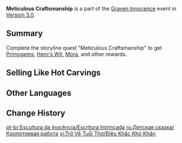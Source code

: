{{Event Tabs
|subpage1=Meticulous Craftsmanship
|subpage2=Roaming the Jungle
|subpage3=Metamorphosis of Wood
}}
{{Event
|name              = Meticulous Craftsmanship
|image             = Meticulous Craftsmanship.png
|type              = In-Game
|group             = Sub
|time_known        = yes
|time_start        = 2022-08-24 11:00:00
|time_start_offset = GMT+8
|time_end          = 2022-09-28 05:59:59
|time_end_offset   = GMT+8
}}
<!--{{Description|}}-->
'''Meticulous Craftsmanship''' is a part of the [[Graven Innocence]] event in [[Version 3.0]].

==Summary==
Complete the storyline quest "Meticulous Craftsmanship" to get [[Primogem]]s, [[Hero's Wit]], [[Mora]], and other rewards.

==Selling Like Hot Carvings==
{{Main|Selling Like Hot Carvings}}

==Other Languages==
{{Other Languages
|en      = Meticulous Craftsmanship
|zhs     = 雕琢难工
|zhs_rm  = Diāozhuó Nán Gōng
|zht     = 雕琢難工
|zht_rm  = Diāozhuó Nán Gōng
|zh_tl   = 
|ja      = 匠の仕事は難しい
|ja_rm   = Takumi no Shigoto wa Muzukashii
|ja_tl   = An Artisan's Job is Hard
|ko      = 조각은 어려워
|ko_rm   = Jogak-eun Eoryeowo
|ko_tl   = Sculpting is Difficult
|es      = Tallado intrincado
|es_tl   = Intricate Carving
|fr      = Sculpture complexe
|fr_tl   = Complex Sculpture
|ru      = Кропотливая работа
|ru_tl   = Meticulous Work
|th      = การแกะสลักแสนสาหัส
|th_rm   = 
|th_tl   = 
|vi      = Điêu Khắc Khó Khăn
|vi_tl   = 
|de      = Akribische Holzschnitzerei
|de_tl   = Meticulous Wood Carving
|id      = Pengerjaan yang Teliti
|id_tl   = Meticulous Work
|pt      = Escultura Intrincada
|pt_tl   = 
}}

==Change History==
{{Change History|3.0}}

[[pt-br:Escultura da Inocência/Escritura Intrincada]]
[[ru:Детская сказка/Кропотливая работа]]
[[vi:Trở Về Tuổi Thơ/Điêu Khắc Khó Khăn]]
